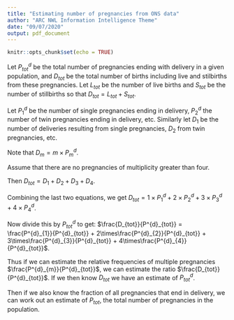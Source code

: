 ```yaml
---
title: "Estimating number of pregnancies from ONS data"
author: "ARC NWL Information Intelligence Theme"
date: "09/07/2020"
output: pdf_document
---
```


```r
knitr::opts_chunk$set(echo = TRUE)
```

Let $P^{d}_{tot}$ be the total number of pregnancies ending with delivery in a given population, and $D_{tot}$ be the total number of births including live and stilbirths from these pregnancies. Let $L_{tot}$ be the number of live births and $S_{tot}$ be the number of stillbirths so that $D_{tot} = L_{tot} + S_{tot}$.

Let $P^{d}_{1}$ be the number of single pregnancies ending in delivery, $P^{d}_{2}$ the number of twin pregnancies ending in delivery, etc. Similarly let $D_{1}$ be the number of deliveries resulting from single pregnancies, $D_{2}$ from twin pregnancies, etc.

Note that $D_{m} = m \times P^{d}_{m}$.

Assume that there are no pregnancies of multiplicity greater than four.

Then $D_{tot} = D_{1} + D_{2} + D_{3} + D_{4}$.

Combining the last two equations, we get $D_{tot} = 1 \times P^{d}_{1} + 2 \times P^{d}_{2} + 3 \times P^{d}_{3} + 4 \times P^{d}_{4}$.

Now divide this by $P^{d}_{tot}$ to get: $\frac{D_{tot}}{P^{d}_{tot}} = \frac{P^{d}_{1}}{P^{d}_{tot}} + 2\times\frac{P^{d}_{2}}{P^{d}_{tot}} + 3\times\frac{P^{d}_{3}}{P^{d}_{tot}} + 4\times\frac{P^{d}_{4}}{P^{d}_{tot}}$.

Thus if we can estimate the relative frequencies of multiple pregnancies $\frac{P^{d}_{m}}{P^{d}_{tot}}$, we can estimate the ratio $\frac{D_{tot}}{P^{d}_{tot}}$. If we then know $D_{tot}$ we have an estimate of $P^{d}_{tot}$.

Then if we also know the fraction of all pregnancies that end in delivery, we can work out an estimate of $P_{tot}$, the total number of pregnancies in the population.
